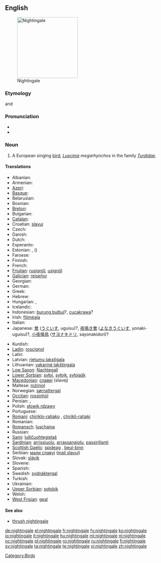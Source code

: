==English==
[[Image:Luscinia_megarhynchos_Istria_01.jpg|thumb|right|200px|Nightingale]]

===Etymology===
{{etyl|ang}} and {{etyl|enm}} {{term|nihtgale||one who sings during the night}}

===Pronunciation===
* {{IPA|/'naɪtɪŋgeɪl/}}
* {{audio|en-us-nightingale.ogg|Audio (US)}}

===Noun===
{{en-noun}}

# A European singing [[bird]], ''[[Luscinia]] megarhynchos'' in the family ''[[Turdidae]]''.

====Translations====
{{trans-top|bird}}
* Albanian: {{t+|sq|bilbil|m|xs=Albanian}}
* Armenian: {{t-|hy|սոխակ|tr=soxak}}
* [[Azeri]]: {{t+|az|bülbül|xs=Azeri}}
* [[Basque]]: {{t|eu|urretxindor|xs=Basque}}
* Belarusian: {{t|be|салавей|xs=Belarusian}}
* Bosnian: {{t|bs|slavuj|m}}
* [[Breton]]: {{t|br|eostig}}
* Bulgarian: {{t+|bg|славей|tr=slavéj}}
* [[Catalan]]: {{t\ca|rossinyol}}
* Croatian: [[slavuj]]
* Czech: {{t-|cs|slavík|m}}
* Danish: {{t|da|sydlig nattergal}}
* Dutch: {{t+|nl|nachtegaal|m}}
* Esperanto: {{t|eo|najtingalo|xs=Esperanto}}
* Estonian: {{t-|et|ööbik}}, ({{t|et|lőunaööbik}})
* Faroese: {{t|fo|suðurnáttargali|xs=Faroese}}
* Finnish: {{t-|fi|etelänsatakieli}}
* French: {{t|fr|rossignol philomèle|m}}
* [[Friulian]]: [[rusignűl]], [[usignűl]]
* [[Galician]]: [[reiseñor]]
* Georgian: {{t-|ka|ბულბული|tr=bulbuli|sc=Geor|xs=Georgian}}
* German: {{t+|de|Nachtigall|f}}
* Greek: {{t+|el|αηδόνι|n|tr=a'iδóni}}
* Hebrew: {{t|he|זמיר}}
* Hungarian: {{t+|hu|csalogány}}, {{t+|hu|fülemüle}}
* Icelandic: {{t+|is|næturgali}}
* Indonesian: [[burung bulbul]]?, [[cucakrawa]]?
* Irish: [[filiméala]]
* Italian: {{t+|it|usignolo|m}}
* Japanese: [[鶯]] ([[うぐいす]], uguisu)?, [[夜鳴き鶯]] ([[よなきうぐいす]], yonaki-uguisu)?, [[小夜鳴鳥]] ([[サヨナキドリ]], sayonakidori)?
{{trans-mid}}
* Kurdish: {{t+|ku|bilbil|m}}
* [[Ladin]]: [[roscignol]]
* Latin: {{t-|la|luscinia|f}}
* Latvian: [[rietumu lakstīgala]]
* Lithuanian: [[vakarinė lakštingala]]
* [[Low Saxon]]: [[Nachtegall]] {{f}}
* [[Lower Sorbian]]: [[syłoj]], [[syłojk]], [[syłojašk]]
* [[Macedonian]]: [[славеj]] (slavej)
* Maltese: [[rożinjol]]
* Norwegian: [[sørnattergal]]
* [[Occitan]]: [[rossinhòl]]
* Persian: {{t+|fa|بلبل|tr=bolbol|xs=Persian}},  {{t+|fa|هزاردستان|tr=hazârdastân|xs=Persian}}
* Polish: [[słowik rdzawy]] {{m}}
* Portuguese: {{t+|pt|rouxinol}}
* [[Romani]]: [[chiriklo-ratiako]] {{m}}, [[chirikli-ratiaki]] {{f}}
* Romanian: {{t+|ro|privighetoare}}
* [[Romansch]]: [[luschaina]]
* Russian: {{t+|ru|соловей|m|tr=solovéj}}
* [[Sami]]: [[lulličuohtegielaš]]
* [[Sardinian]]: [[arrissiuolu]], [[arrassanajolu]], [[passirillanti]]
* [[Scottish Gaelic]]: [[spideag]] {{f}}, [[beul-binn]] {{m}}
* Serbian: [[мали славуj]] ([[mali slavuj]])
* Slovak: [[slávik]]
* Slovene: {{t+|sl|slavec|m}}
* Spanish: {{t-|es|ruiseñor|m}}
* Swedish: [[sydnäktergal]]
* Turkish: {{t+|tr|bülbül}}
* Ukrainian: {{t-|uk|соловей|tr=solovej|xs=Ukrainian}}
* [[Upper Sorbian]]: [[sołobik]]
* Welsh: {{t-|cy|eos|xs=Welsh}}
* [[West Frisian]]: [[geal]]
{{trans-bottom}}

====See also====
* [[thrush nightingale]]

[[Category:Birds]]

[[de:nightingale]]
[[el:nightingale]]
[[fr:nightingale]]
[[fy:nightingale]]
[[ko:nightingale]]
[[io:nightingale]]
[[it:nightingale]]
[[hu:nightingale]]
[[ml:nightingale]]
[[nl:nightingale]]
[[oc:nightingale]]
[[pl:nightingale]]
[[ro:nightingale]]
[[ru:nightingale]]
[[fi:nightingale]]
[[sv:nightingale]]
[[ta:nightingale]]
[[te:nightingale]]
[[vi:nightingale]]
[[zh:nightingale]]